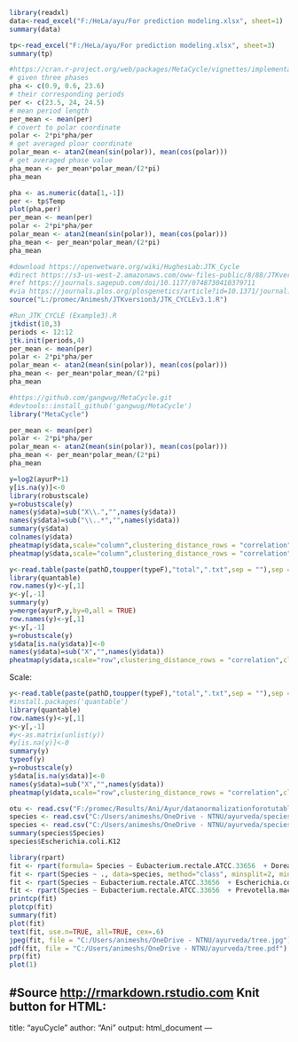 ```r
library(readxl)
data<-read_excel("F:/HeLa/ayu/For prediction modeling.xlsx", sheet=1)
summary(data)
```

```r
tp<-read_excel("F:/HeLa/ayu/For prediction modeling.xlsx", sheet=3)
summary(tp)
```

```r
#https://cran.r-project.org/web/packages/MetaCycle/vignettes/implementation.html
# given three phases
pha <- c(0.9, 0.6, 23.6)
# their corresponding periods
per <- c(23.5, 24, 24.5)
# mean period length
per_mean <- mean(per)
# covert to polar coordinate
polar <- 2*pi*pha/per
# get averaged ploar coordinate
polar_mean <- atan2(mean(sin(polar)), mean(cos(polar)))
# get averaged phase value
pha_mean <- per_mean*polar_mean/(2*pi)
pha_mean
```

```r
pha <- as.numeric(data[1,-1])
per <- tp$Temp
plot(pha,per)
per_mean <- mean(per)
polar <- 2*pi*pha/per
polar_mean <- atan2(mean(sin(polar)), mean(cos(polar)))
pha_mean <- per_mean*polar_mean/(2*pi)
pha_mean
```

```r
#download https://openwetware.org/wiki/HughesLab:JTK_Cycle 
#direct https://s3-us-west-2.amazonaws.com/oww-files-public/8/88/JTKversion3.zip
#ref https://journals.sagepub.com/doi/10.1177/0748730410379711
#via https://journals.plos.org/plosgenetics/article?id=10.1371/journal.pgen.1004047#s4
source("L:/promec/Animesh/JTKversion3/JTK_CYCLEv3.1.R")
```

```r
#Run_JTK_CYCLE (Example3).R
jtkdist(10,3)
periods <- 12:12
jtk.init(periods,4)
per_mean <- mean(per)
polar <- 2*pi*pha/per
polar_mean <- atan2(mean(sin(polar)), mean(cos(polar)))
pha_mean <- per_mean*polar_mean/(2*pi)
pha_mean
```

```r
#https://github.com/gangwug/MetaCycle.git
#devtools::install_github('gangwug/MetaCycle')
library("MetaCycle")
```

```r
per_mean <- mean(per)
polar <- 2*pi*pha/per
polar_mean <- atan2(mean(sin(polar)), mean(cos(polar)))
pha_mean <- per_mean*polar_mean/(2*pi)
pha_mean
```

```r
y=log2(ayurP+1)
y[is.na(y)]<-0
library(robustscale)
y=robustscale(y)
names(y$data)=sub("X\\.","",names(y$data))
names(y$data)=sub("\\..*","",names(y$data))
summary(y$data)
colnames(y$data)
pheatmap(y$data,scale="column",clustering_distance_rows = "correlation",clustering_distance_cols = "correlation")
pheatmap(y$data,scale="column",clustering_distance_rows = "correlation",clustering_distance_cols = "correlation",annotation_col = label)
```

```r
y<-read.table(paste(pathD,toupper(typeF),"total",".txt",sep = ""),sep = "\t",header = T)
library(quantable)
row.names(y)<-y[,1]
y<-y[,-1]
summary(y)
y=merge(ayurP,y,by=0,all = TRUE)
row.names(y)<-y[,1]
y<-y[,-1]
y=robustscale(y)
y$data[is.na(y$data)]<-0
names(y$data)=sub("X","",names(y$data))
pheatmap(y$data,scale="row",clustering_distance_rows = "correlation",clustering_distance_cols = "correlation",fontsize_row=6,fontsize_col=6)
```

Scale:

```r
y<-read.table(paste(pathD,toupper(typeF),"total",".txt",sep = ""),sep = "\t",header = T)
#install.packages('quantable')
library(quantable)
row.names(y)<-y[,1]
y<-y[,-1]
#y<-as.matrix(unlist(y))
#y[is.na(y)]<-0
summary(y)
typeof(y)
y=robustscale(y)
y$data[is.na(y$data)]<-0
names(y$data)=sub("X","",names(y$data))
pheatmap(y$data,scale="row",clustering_distance_rows = "correlation",clustering_distance_cols = "correlation",fontsize_row=6)
```


```r
otu <- read.csv("F:/promec/Results/Ani/Ayur/datanormalizationforotutable/Copy of OTU table.csv", stringsAsFactors=F)
species <- read.csv("C:/Users/animeshs/OneDrive - NTNU/ayurveda/species_div.csv",stringsAsFactors=T)
species <- read.csv("C:/Users/animeshs/OneDrive - NTNU/ayurveda/species_div_zscore_med.csv",stringsAsFactors=T)
summary(species$Species)
species$Escherichia.coli.K12
```


```r
library(rpart)
fit <- rpart(formula= Species ~ Eubacterium.rectale.ATCC.33656  + Dorea.longicatena.DSM.13814  + Prevotella.maculosa.OT.289 + Helicobacter.pullorum.MIT.98.5489 ,method="class", data=species,  control = rpart.control(cp = 1e-04))
fit <- rpart(Species ~ ., data=species, method="class", minsplit=2, minbucket=1)
fit <- rpart(Species ~ Eubacterium.rectale.ATCC.33656  + Escherichia.coli.K12+ Prevotella.maculosa.OT.289 + Helicobacter.pullorum.MIT.98.5489, data=species, method="class", minsplit=2, minbucket=1)
fit <- rpart(Species ~ Eubacterium.rectale.ATCC.33656  + Prevotella.maculosa.OT.289 , data=species, method="class", minsplit=2, minbucket=1)
printcp(fit)
plotcp(fit)
summary(fit)
plot(fit)
text(fit, use.n=TRUE, all=TRUE, cex=.6)
jpeg(fit, file = "C:/Users/animeshs/OneDrive - NTNU/ayurveda/tree.jpg")
pdf(fit, file = "C:/Users/animeshs/OneDrive - NTNU/ayurveda/tree.pdf")
prp(fit)
plot(1)
```

#Source <http://rmarkdown.rstudio.com>  **Knit** button for HTML:
---
title: "ayuCycle"
author: "Ani"
output: html_document
---
